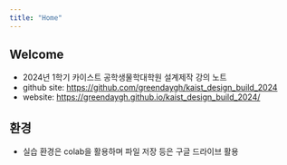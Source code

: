 ---
title: "Home"
---

## Welcome

- 2024년 1학기 카이스트 공학생물학대학원 설계제작 강의 노트 
- github site: [https://github.com/greendaygh/kaist_design_build_2024](https://github.com/greendaygh/kaist_design_build_2024)
- website: [https://greendaygh.github.io/kaist_design_build_2024/](https://greendaygh.github.io/kaist_design_build_2024/)

## 환경

- 실습 환경은 colab을 활용하며 파일 저장 등은 구글 드라이브 활용 